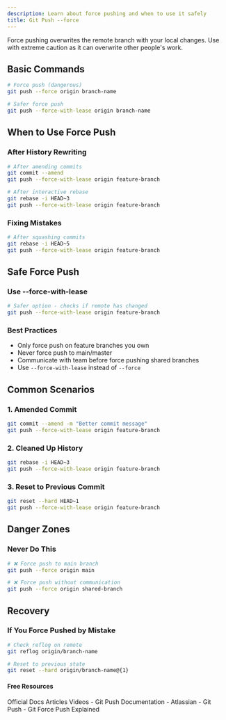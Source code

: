 ```yaml
---
description: Learn about force pushing and when to use it safely
title: Git Push --force
---
```


Force pushing overwrites the remote branch with your local changes. Use with extreme caution as it can overwrite other people's work.

## Basic Commands

```bash
# Force push (dangerous)
git push --force origin branch-name

# Safer force push
git push --force-with-lease origin branch-name
```

## When to Use Force Push

### After History Rewriting
```bash
# After amending commits
git commit --amend
git push --force-with-lease origin feature-branch

# After interactive rebase
git rebase -i HEAD~3
git push --force-with-lease origin feature-branch
```

### Fixing Mistakes
```bash
# After squashing commits
git rebase -i HEAD~5
git push --force-with-lease origin feature-branch
```

## Safe Force Push

### Use --force-with-lease
```bash
# Safer option - checks if remote has changed
git push --force-with-lease origin feature-branch
```

### Best Practices
- Only force push on feature branches you own
- Never force push to main/master
- Communicate with team before force pushing shared branches
- Use `--force-with-lease` instead of `--force`

## Common Scenarios

### 1. Amended Commit
```bash
git commit --amend -m "Better commit message"
git push --force-with-lease origin feature-branch
```

### 2. Cleaned Up History
```bash
git rebase -i HEAD~3
git push --force-with-lease origin feature-branch
```

### 3. Reset to Previous Commit
```bash
git reset --hard HEAD~1
git push --force-with-lease origin feature-branch
```

## Danger Zones

### Never Do This
```bash
# ❌ Force push to main branch
git push --force origin main

# ❌ Force push without communication
git push --force origin shared-branch
```

## Recovery

### If You Force Pushed by Mistake
```bash
# Check reflog on remote
git reflog origin/branch-name

# Reset to previous state
git reset --hard origin/branch-name@{1}
```

#### Free Resources

<Tabs defaultValue="official">
<TabsList>
<TabsTrigger value="official">Official Docs</TabsTrigger>
<TabsTrigger value="article">Articles</TabsTrigger>
<TabsTrigger value="video">Videos</TabsTrigger>
</TabsList>

<TabsContent value="official">
- <Link href="https://git-scm.com/docs/git-push">Git Push Documentation</Link>
</TabsContent>
<TabsContent value="article">
- <Link href="https://www.atlassian.com/git/tutorials/syncing/git-push">Atlassian - Git Push</Link>
</TabsContent>
<TabsContent value="video">
- <Link href="https://www.youtube.com/watch?v=CjcWiCg2P-Y">Git Force Push Explained</Link>
</TabsContent>
</Tabs>
